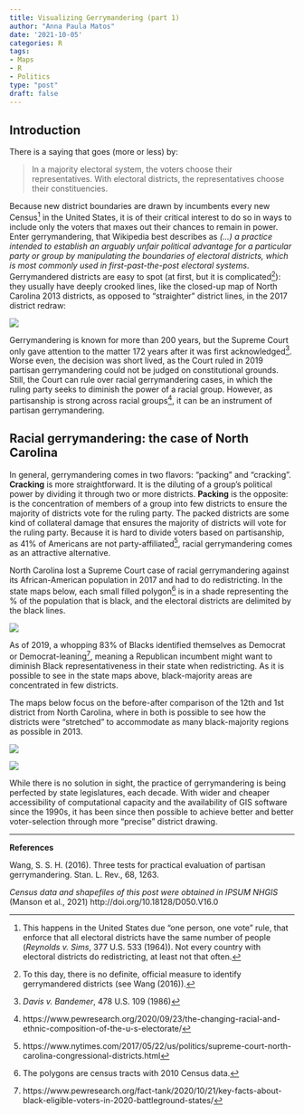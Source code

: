 ---
title: Visualizing Gerrymandering (part 1)
author: "Anna Paula Matos"
date: '2021-10-05'
categories: R
tags:
- Maps
- R
- Politics
type: "post"
draft: false
---

## Introduction

There is a saying that goes (more or less) by:

> In a majority electoral system, the voters choose their representatives. With electoral districts, the representatives choose their constituencies.

Because new district boundaries are drawn by incumbents every new Census^[This happens in the United States due “one person, one vote” rule, that enforce that all electoral districts have the same number of people (_Reynolds v. Sims_, 377 U.S. 533 (1964)). Not every country with electoral districts do redistricting, at least not that often.] in the United States, it is of their critical interest to do so in ways to include only the voters that maxes out their chances to remain in power. Enter gerrymandering, that Wikipedia best describes as _(...) a practice intended to establish an arguably unfair political advantage for a particular party or group by manipulating the boundaries of electoral districts, which is most commonly used in first-past-the-post electoral systems_.  Gerrymandered districts are easy to spot (at first, but it is complicated^[To this day, there is no definite, official measure to identify gerrymandered districts (see Wang (2016)).]): they usually have deeply crooked lines, like the closed-up map of North Carolina 2013 districts, as opposed to “straighter” district lines, in the 2017 district redraw:

![](/post/visualizing_gerrymandering_1/00_image.png)


Gerrymandering is known for more than 200 years, but the Supreme Court only gave attention to the matter 172 years after it was first acknowledged^[_Davis v. Bandemer_, 478 U.S. 109 (1986)]. Worse even, the decision was short lived, as the Court ruled in 2019 partisan gerrymandering could not be judged on constitutional grounds. Still, the Court can rule over racial gerrymandering cases, in which the ruling party seeks to diminish the power of a racial group. However, as partisanship is strong across racial groups^[https://www.pewresearch.org/2020/09/23/the-changing-racial-and-ethnic-composition-of-the-u-s-electorate/], it can be an instrument of partisan gerrymandering.


## Racial gerrymandering: the case of North Carolina

In general, gerrymandering comes in two flavors: “packing” and “cracking”. **Cracking** is more straightforward. It is the diluting of a group’s political power by dividing it through two or more districts. **Packing** is the opposite: is the concentration of members of a group into few districts to ensure the majority of districts vote for the ruling party. The packed districts are some kind of collateral damage that ensures the majority of districts will vote for the ruling party. Because it is hard to divide voters based on partisanship, as 41% of Americans are not party-affiliated^[https://www.nytimes.com/2017/05/22/us/politics/supreme-court-north-carolina-congressional-districts.html], racial gerrymandering comes as an attractive alternative. 

North Carolina lost a Supreme Court case of racial gerrymandering against its African-American population in 2017 and had to do redistricting. In the state maps below, each small filled polygon^[The polygons are census tracts with 2010 Census data.] is in a shade representing the % of the population that is black, and the electoral districts are delimited by the black lines.


![](/post/visualizing_gerrymandering_1/01_image.png)

As of 2019, a whopping 83% of Blacks identified themselves as Democrat or Democrat-leaning^[https://www.pewresearch.org/fact-tank/2020/10/21/key-facts-about-black-eligible-voters-in-2020-battleground-states/], meaning a Republican incumbent might want to diminish Black representativeness in their state when redistricting. As it is possible to see in the state maps above, black-majority areas are concentrated in few districts.

The maps below focus on the before-after comparison of the 12th and 1st district from North Carolina, where in both is possible to see how the districts were “stretched” to accommodate as many black-majority regions as possible in 2013.

![](/post/visualizing_gerrymandering_1/02_image.png)

![](/post/visualizing_gerrymandering_1/03_image.png)

While there is no solution in sight, the practice of gerrymandering is being perfected by state legislatures, each decade. With wider and cheaper accessibility of computational capacity and the availability of GIS software since the 1990s, it has been since then possible to achieve better and better voter-selection through more “precise” district drawing. 

***

**References**

Wang, S. S. H. (2016). Three tests for practical evaluation of partisan gerrymandering. Stan. L. Rev., 68, 1263.

_Census data and shapefiles of this post were obtained in IPSUM NHGIS_ (Manson et al., 2021) http://doi.org/10.18128/D050.V16.0
